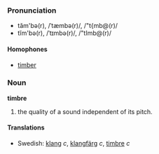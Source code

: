 ===Pronunciation===
*tăm'bə(r), /ˈtæmbə(r)/, /"t{mb@(r)/
*tĭm'bə(r), /ˈtɪmbə(r)/, /"tImb@(r)/
====Homophones====
*[[timber]]

===Noun===
'''timbre'''

# the quality of a sound independent of its pitch.

==== Translations ====
*Swedish: [[klang]] ''c'', [[klangfärg]] ''c'', [[timbre]] ''c''